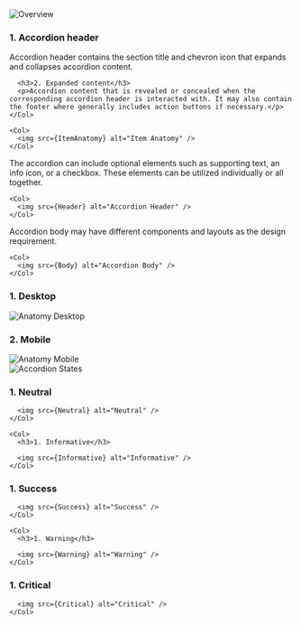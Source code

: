 

<Section style={{ paddingTop: 20 }}>
  <img src={Overview} alt="Overview" style={{ marginBottom: 20 }} />
</Section>

<Section title="Accordion Item Anatomy">
  <Row>
    <Col>
      <h3 style={{marginTop: 0}}>1. Accordion header</h3>
      <p>Accordion header contains the section title and chevron icon that expands and collapses accordion content.</p>

      <h3>2. Expanded content</h3>
      <p>Accordion content that is revealed or concealed when the corresponding accordion header is interacted with. It may also contain the footer where generally includes action buttons if necessary.</p>
    </Col>

    <Col>
      <img src={ItemAnatomy} alt="Item Anatomy" />
    </Col>
  </Row>
</Section>

<Section title="Accordion Header">
  <Row>
    <Col>
      The accordion can include optional elements such as supporting text, an info icon, or a checkbox. These elements can be utilized individually or all together.
    </Col>

    <Col>
      <img src={Header} alt="Accordion Header" />
    </Col>
  </Row>
</Section>

<Section title="Accordion Body">
  <Row>
    <Col>
      Accordion body may have different components and layouts as the design requirement.
    </Col>

    <Col>
      <img src={Body} alt="Accordion Body" />
    </Col>
  </Row>
</Section>

<Section title="Anatomy">
  <h3>1. Desktop</h3>

  <img src={AnatomyDesktop} alt="Anatomy Desktop" />

  <h3>2. Mobile</h3>

  <img src={AnatomyMobile} alt="Anatomy Mobile" />
</Section>

<Section title="States">
  <img src={States} alt="Accordion States" />
</Section>

<Section title="Semantic Types">
  <Row>
    <Col>
      <h3>1. Neutral</h3>

      <img src={Neutral} alt="Neutral" />
    </Col>

    <Col>
      <h3>1. Informative</h3>

      <img src={Informative} alt="Informative" />
    </Col>
  </Row>

  <Row>
    <Col>
      <h3>1. Success</h3>

      <img src={Success} alt="Success" />
    </Col>

    <Col>
      <h3>1. Warning</h3>

      <img src={Warning} alt="Warning" />
    </Col>
  </Row>

  <Row>
    <Col size="3">
      <h3>1. Critical</h3>

      <img src={Critical} alt="Critical" />
    </Col>
  </Row>
</Section>
